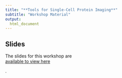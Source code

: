 ```yaml
---
title: "**Tools for Single-Cell Protein Imaging**"
subtitle: "Workshop Material"
output:
  html_document
---
```


## Slides

The slides for this workshop are <div class = "link_button"><a href="https://docs.google.com/presentation/d/1lUcVOYB8T0Ex5j6y6LX6nt4rjvVaI8Q23v870vgOKX8/edit#slide=id.g2a47e72aa8a_0_0" target="_blank"> available to view here</a></div>.
